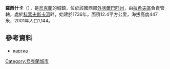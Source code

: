 {{coord|47|59|6|N|24|4|11|E|scale:100000|display=title}}

'''羅西什卡'''（{{lang-uk|Росішка}}），是[[烏克蘭|烏克蘭]]的城鎮，位於該國西部[[外喀爾巴阡州|外喀爾巴阡州]]，由[[拉希夫區|拉希夫區]]負責管轄，處於[[科索夫斯卡河|科索夫斯卡河]]畔，始建於1736年，面積12.4平方公里，海拔高度447米，2001年人口1,144。

==參考資料==
*[http://gska2.rada.gov.ua/pls/z7502/A005?rdat1=02.01.2010&rf7571=11544 картка]{{dead link|date=2018年4月 |bot=InternetArchiveBot |fix-attempted=yes }}

{{Ukraine-geo-stub}}
[[Category:烏克蘭城市|Category:烏克蘭城市]]